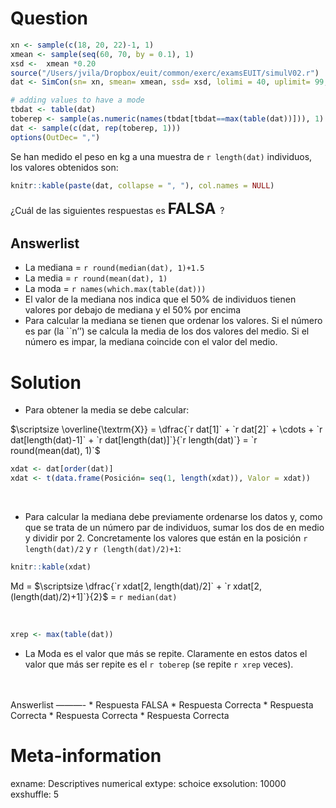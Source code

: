 Question
========
```r
xn <- sample(c(18, 20, 22)-1, 1)
xmean <- sample(seq(60, 70, by = 0.1), 1)
xsd <-  xmean *0.20
source("/Users/jvila/Dropbox/euit/common/exerc/examsEUIT/simulV02.r")
dat <- SimCon(sn= xn, smean= xmean, ssd= xsd, lolimi = 40, uplimit= 99, sdec= 0)

# adding values to have a mode
tbdat <- table(dat)
toberep <- sample(as.numeric(names(tbdat[tbdat==max(table(dat))])), 1)
dat <- sample(c(dat, rep(toberep, 1)))
options(OutDec= ",")
``` 
Se han medido el peso en kg a una muestra de `r length(dat)` individuos, los valores obtenidos son:


```r
knitr::kable(paste(dat, collapse = ", "), col.names = NULL)
``` 

¿Cuál de las siguientes respuestas es <font size="5"> **FALSA** </font>?


Answerlist
----------
* La mediana = `r round(median(dat), 1)+1.5`
* La media = `r round(mean(dat), 1)`
* La moda = `r names(which.max(table(dat)))`
* El valor de la mediana nos indica que el 50\% de individuos tienen valores por debajo de mediana y el 50\% por encima
* Para calcular la mediana se tienen que ordenar los valores. Si el número es par (la ``n'') se calcula la media de los dos valores del medio. Si el número es impar, la mediana coincide con el valor del medio.

Solution
========
* Para obtener la media se debe calcular:

 $\scriptsize \overline{\textrm{X}} = \dfrac{`r dat[1]` + `r dat[2]` + \cdots + `r dat[length(dat)-1]` + `r dat[length(dat)]`}{`r length(dat)`} = `r round(mean(dat), 1)`$ 

```r
xdat <- dat[order(dat)]
xdat <- t(data.frame(Posición= seq(1, length(xdat)), Valor = xdat))
``` 
<br>

* Para calcular la mediana debe previamente ordenarse los datos y, como que se trata de un número par de individuos, sumar los dos de en medio y dividir por 2. Concretamente los valores que están en la posición `r length(dat)/2` y `r (length(dat)/2)+1`:



```r
knitr::kable(xdat)
``` 

Md = $\scriptsize \dfrac{`r xdat[2, length(dat)/2]` + `r xdat[2, (length(dat)/2)+1]`}{2}$ = `r median(dat)`

<br>

```r
xrep <- max(table(dat))
```


* La Moda es el valor que más se repite. Claramente en estos datos el valor que más ser repite es el `r toberep` (se repite `r xrep` veces). 

<br>   
Answerlist
----------
* Respuesta FALSA
* Respuesta Correcta
* Respuesta Correcta
* Respuesta Correcta
* Respuesta Correcta



Meta-information
================
exname: Descriptives numerical
extype: schoice
exsolution: 10000
exshuffle: 5
